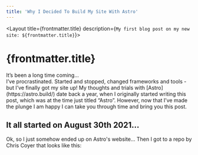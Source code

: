 ```yaml
---
title: 'Why I Decided To Build My Site With Astro'
---
```



<Layout title={frontmatter.title} description={`My first blog post on my new site: ${frontmatter.title}`}>
  <main class="px-4 md:px-0 md:mx-[20vw] prose dark:prose-invert lg:prose-xl text-white">
    <h1>{frontmatter.title}</h1>
    It’s been a long time coming… <br/>
    I’ve procrastinated. Started and stopped, changed frameworks and tools - but I’ve finally got my site up!
    My thoughts and trials with [Astro](https://astro.build/) date back a year, when I originally started writing this post, which was at the time just titled “Astro”. However, now that I’ve made the plunge I am happy I can take you through time and bring you this post.
    <h2>It all started on August 30th 2021…</h2>
    Ok, so I just somehow ended up on Astro's website...
    Then I got to a repo by Chris Coyer that looks like this:

  </main>

</Layout>
